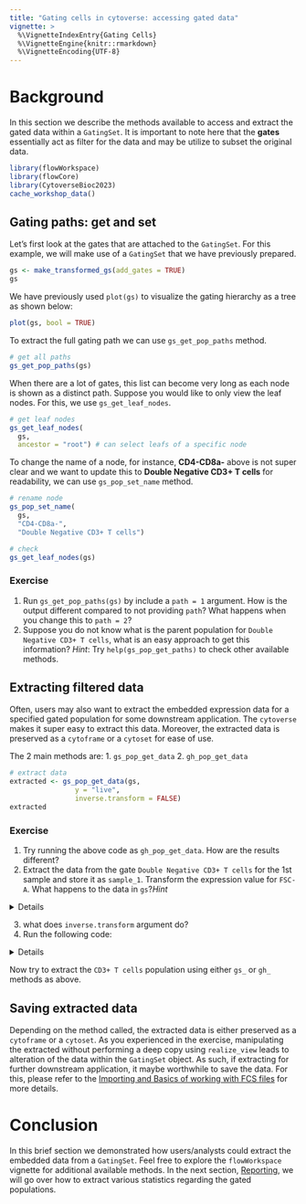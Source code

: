 ```yaml
---
title: "Gating cells in cytoverse: accessing gated data"
vignette: >
  %\VignetteIndexEntry{Gating Cells}
  %\VignetteEngine{knitr::rmarkdown}
  %\VignetteEncoding{UTF-8}
---
```


# Background 

In this section we describe the methods available to access and extract the gated data within a `GatingSet`. 
It is important to note here that the **gates** essentially act as filter for the data and may be utilize to subset the original data. 


```r
library(flowWorkspace)
library(flowCore)
library(CytoverseBioc2023)
cache_workshop_data()
```


## Gating paths: get and set

Let's first look at the gates that are attached to the `GatingSet`. For this example, we will make use of a `GatingSet` that we have previously prepared. 

```r
gs <- make_transformed_gs(add_gates = TRUE)
gs
```

We have previously used `plot(gs)` to visualize the gating hierarchy as a tree as shown below:

```r
plot(gs, bool = TRUE)
```

To extract the full gating path we can use `gs_get_pop_paths` method.

```r
# get all paths
gs_get_pop_paths(gs)
```

When there are a lot of gates, this list can become very long as each node is shown as a distinct path. Suppose you would like to only view the leaf nodes. For this, we use `gs_get_leaf_nodes`.

```r
# get leaf nodes
gs_get_leaf_nodes(
  gs, 
  ancestor = "root") # can select leafs of a specific node

```

To change the name of a node, for instance, **CD4-CD8a-** above is not super clear and we want to update this to **Double Negative CD3+ T cells** for readability, we can use `gs_pop_set_name` method.

```r
# rename node
gs_pop_set_name(
  gs,
  "CD4-CD8a-",
  "Double Negative CD3+ T cells")

# check
gs_get_leaf_nodes(gs)
```

### Exercise

1. Run `gs_get_pop_paths(gs)` by include a `path = 1` argument. How is the output different compared to not providing `path`? What happens when you change this to `path = 2`?
2. Suppose you do not know what is the parent population for `Double Negative CD3+ T cells`, what is an easy approach to get this information? *Hint*: Try `help(gs_pop_get_paths)` to check other available methods.


## Extracting filtered data 

Often, users may also want to extract the embedded expression data for a specified gated population for some downstream application. The `cytoverse` makes it super easy to extract this data. Moreover, the extracted data is preserved as a `cytoframe` or a `cytoset` for ease of use.

The 2 main methods are:
1.    `gs_pop_get_data`
2.    `gh_pop_get_data`

```r
# extract data
extracted <- gs_pop_get_data(gs,
                y = "live",
                inverse.transform = FALSE)
extracted
```

### Exercise

1. Try running the above code as `gh_pop_get_data`. How are the results different?
2. Extract the data from the gate `Double Negative CD3+ T cells` for the 1st sample and store it as `sample_1`. Transform the expression value for `FSC-A`. What happens to the data in `gs`?*Hint*

<details>
```{}
# plot
ggcyto(gs,
       subset = "Double Negative CD3+ T cells", 
       aes(x = "FSC-A", y = "SSC-A"))+
  geom_hex(bins = 256)
```

Notice that altering the extracted data leads to altered data within the `GatingSet`. This is because we did not create a new copy of the data using `realize_view` method. Importantly, this further highlights that the `cytoframe`, `cytoset`, and the `GatingSet` are all pointing to the same data!</details>


3. what does `inverse.transform` argument do?
4. Run the following code:

<details>
This is only for example.
```r
another_CD3_gate <- matrix(c(-Inf,Inf), nrow = 2, ncol=1)
colnames(another_CD3_gate) <- "FSC-A"
another_CD3_gate <- rectangleGate(.gate = another_CD3_gate, filterId = "CD3+ T cells")
gs_pop_add(gs, parent = "non-NKT Cells", gate = another_CD3_gate)
recompute(gs)
plot(gs)
```
</details>

Now try to extract the `CD3+ T cells` population using either `gs_` or `gh_` methods as above.

## Saving extracted data

Depending on the method called, the extracted data is either preserved as a `cytoframe` or a `cytoset`. As you experienced in the exercise, manipulating the extracted without performing a deep copy using `realize_view` leads to alteration of the data within the `GatingSet` object. As such, if extracting for further downstream application, it maybe worthwhile to save the data. For this, please refer to the [Importing and Basics of working with FCS files](articles/1_Import_fcs.html) for more details. 

# Conclusion

In this brief section we demonstrated how users/analysts could extract the embedded data from a `GatingSet`. Feel free to explore the `flowWorkspace` vignette for additional available methods.
In the next section, [Reporting](articles/7_Reporting.html), we will go over how to extract various statistics regarding the gated populations.
